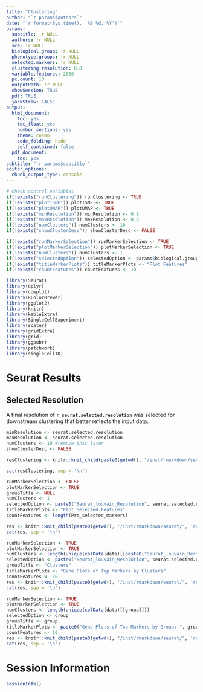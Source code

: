 ```yaml
---
title: "Clustering"
author: "`r params$authors`"
date: "`r format(Sys.time(), '%B %d, %Y')`"
params:
  subtitle: !r NULL
  authors: !r NULL
  sce: !r NULL
  biological.group: !r NULL
  phenotype.groups: !r NULL
  selected.markers: !r NULL
  clustering.resolution: 0.8
  variable.features: 2000
  pc.count: 10
  outputPath: !r NULL
  showSession: TRUE
  pdf: TRUE
  jackStraw: FALSE
output:
  html_document:
    toc: yes
    toc_float: yes
    number_sections: yes
    theme: cosmo
    code_folding: hide
    self_contained: false
  pdf_document:
    toc: yes
subtitle: "`r params$subtitle`"
editor_options:
  chunk_output_type: console
---
```


```r
# Check control variables
if(!exists("runClustering")) runClustering <- TRUE
if(!exists("plotTSNE")) plotTSNE <- TRUE
if(!exists("plotUMAP")) plotUMAP <- TRUE
if(!exists("minResolution")) minResolution <- 0.8
if(!exists("maxResolution")) maxResolution <- 0.8
if(!exists("numClusters")) numClusters <- 10
if(!exists("showClusterDesc")) showClusterDesc <- FALSE

if(!exists("runMarkerSelection")) runMarkerSelection <- TRUE
if(!exists("plotMarkerSelection")) plotMarkerSelection <- TRUE
if(!exists("numClusters")) numClusters <- 1
if(!exists("selectedOption")) selectedOption <- params$biological.group
if(!exists("titleMarkerPlots")) titleMarkerPlots <- "Plot Features"
if(!exists("countFeatures")) countFeatures <- 10
```

```r
library(Seurat)
library(dplyr)
library(cowplot)
library(RColorBrewer)
library(ggplot2)
library(knitr)
library(kableExtra)
library(SingleCellExperiment)
library(scater)
library(gridExtra)
library(grid)
library(ggpubr)
library(patchwork)
library(singleCellTK)
```

# Seurat Results

## Selected Resolution {.tabset .tabset-fade}
A final resolution of **`r seurat.selected.resolution`** was selected for downstream clustering that better reflects the input data.

<!-- Clustering -->
```r
minResolution <- seurat.selected.resolution
maxResolution <- seurat.selected.resolution
numClusters <- 10 #remove this later
showClusterDesc <- FALSE

resClustering <- knitr::knit_child(paste0(getwd(), "/inst/rmarkdown/seurat/", 'reportSeuratClustering.Rmd'), quiet = TRUE)
```

```r
cat(resClustering, sep = '\n')
```

<!-- Pre-selected Markers -->
```r
runMarkerSelection <- FALSE
plotMarkerSelection <- TRUE
groupTitle <- NULL
numClusters <- 1
selectedOption <- paste0("Seurat_louvain_Resolution", seurat.selected.resolution)
titleMarkerPlots <- "Plot Selected Features"
countFeatures <- length(Pre_selected_markers)

res <- knitr::knit_child(paste0(getwd(), "/inst/rmarkdown/seurat/", 'reportSeuratMarkerSelection.Rmd'), quiet = TRUE)
cat(res, sep = '\n')
```

<!-- Marker Selection (Clusters) -->
```r
runMarkerSelection <- TRUE
plotMarkerSelection <- TRUE
numClusters <- length(unique(colData(data)[[paste0("Seurat_louvain_Resolution", seurat.selected.resolution)]]))
selectedOption <- paste0("Seurat_louvain_Resolution", seurat.selected.resolution)
groupTitle <- "Clusters"
titleMarkerPlots <- "Gene Plots of Top Markers by Clusters"
countFeatures <- 10
res <- knitr::knit_child(paste0(getwd(), "/inst/rmarkdown/seurat/", 'reportSeuratMarkerSelection.Rmd'), quiet = TRUE)
cat(res, sep = '\n')
```

<!-- Marker Selection (Group) -->
```r
runMarkerSelection <- TRUE
plotMarkerSelection <- TRUE
numClusters <- length(unique(colData(data)[[group]]))
selectedOption <- group
groupTitle <- group
titleMarkerPlots <- paste0("Gene Plots of Top Markers by Group: ", group)
countFeatures <- 10
res <- knitr::knit_child(paste0(getwd(), "/inst/rmarkdown/seurat/", 'reportSeuratMarkerSelection.Rmd'), quiet = TRUE)
cat(res, sep = '\n')
```

# Session Information
```r
sessionInfo()
```

